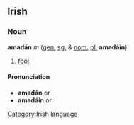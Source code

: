 ==Irish==
===Noun===
'''amadán''' ''m'' ([[genitive|gen.]] [[singular|sg.]] & [[nominative|nom.]] [[plural|pl.]] '''amadáin''')
#[[fool]]
====Pronunciation====
*'''amadán''' {{IPA|[&#712;am&#601;d&#593;&#720;n]}} or {{IPA|[am&#601;&#712;d&#593;&#720;n]}}
*'''amadáin''' {{IPA|[&#712;am&#601;d&#593;&#720;n&#690;]}} or {{IPA|[am&#601;&#712;d&#593;&#720;n&#690;]}}

[[Category:Irish language]]